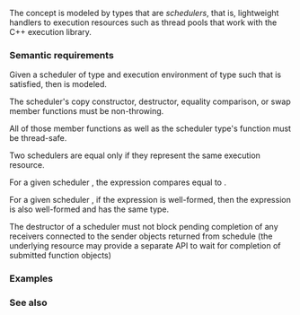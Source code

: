 {{cpp/execution/title|scheduler}}
{{cpp/execution/navbar}}
{{dcl begin}}
{{dcl header|execution}}
{{dcl|num=1|since=c++26|1=
template&lt; class Sch &gt;
concept scheduler =
    std::derived_from&lt;
        typename std::remove_cvref_t&lt;Sch&gt;::scheduler_concept,
        scheduler_t&gt; &amp;&amp;
    /*queryable*/&lt;Sch&gt; &amp;&amp;
    requires(Sch&amp;&amp; sch)
    {
        { 
            std::execution::schedule(std::forward&lt;Sch&gt;(sch))
        } -&gt; std::execution::sender;
        {
            auto(
                std::execution::get_completion_scheduler&lt;
                    std::execution::set_value_t&gt;(
                        std::execution::get_env(
                            std::execution::schedule(
                                std::forward&lt;Sch&gt;(sch)))))
        } -&gt; std::same_as&lt;std::remove_cvref_t&lt;Sch&gt;&gt;;
    } &amp;&amp;
    std::equality_comparable&lt;std::remove_cvref_t&lt;Sch&gt;&gt; &amp;&amp;
    std::copy_constructible&lt;std::remove_cvref_t&lt;Sch&gt;&gt;;
};
}}
{{dcl h|Helper tag type}}
{{dcl|num=2|since=c++26|1=
struct scheduler_t {};
}}
{{dcl end}}

The concept {{tt|scheduler}} is modeled by types that are ''schedulers'', that is, lightweight handlers to execution resources such as thread pools that work with the C++ execution library.

===Semantic requirements===
Given a scheduler of type {{tt|Sch}} and execution environment of type {{tt|Env}} such that {{c|sender_in&lt;schedule_result_t&lt;Sch&gt;, Env&gt;}} is satisfied, then {{c|/*sender-in-of*/&lt;schedule_result_t&lt;Sch&gt;, Env&gt;}} is modeled.

The scheduler's copy constructor, destructor, equality comparison, or swap member functions must be non-throwing.

All of those member functions as well as the scheduler type's {{tt|schedule}} function must be thread-safe.

Two schedulers are equal only if they represent the same execution resource.

For a given scheduler {{tt|sch}}, the expression {{c|get_completion_scheduler&lt;set_value_t&gt;(get_env(schedule(sch)))}} compares equal to {{tt|sch}}.

For a given scheduler {{tt|sch}}, if the expression {{c|get_domain(sch)}} is well-formed, then the expression {{c|get_domain(get_env(schedule(sch)))}} is also well-formed and has the same type.

The destructor of a scheduler must not block pending completion of any receivers connected to the sender objects returned from schedule (the underlying resource may provide a separate API to wait for completion of submitted function objects)

===Examples===
{{cpp/execution/hello_world_example}}

===See also===
{{dsc begin}}
{{dsc inc|cpp/execution/dsc schedule}}
{{dsc end}}

{{langlinks|cs|de|es|fr|it|ja|ko|pl|pt|ru|zh}}